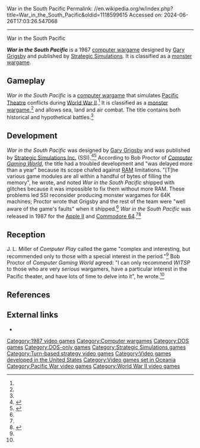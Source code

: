 War in the South Pacific
Permalink: //en.wikipedia.org/w/index.php?title=War_in_the_South_Pacific&oldid=1118599615
Accessed on: 2024-06-26T17:03:26.547068



------
War in the South Pacific
{{Expand French|War in the South Pacific|topic=|date=October 2020}}
{{about|the 1987 computer wargame by Gary Grigsby|the historical theatre of war|South West Pacific theatre of World War II|the designer's similarly named later project|War in the Pacific (video game)}}

{{Infobox video game
| title       = War in the South Pacific
| image       = War in the South Pacific video game box.png
| developer   = 
| publisher   = [[Strategic Simulations]]
| designer    = [[Gary Grigsby]]
| released    = 1987
| genre       = [[Computer wargame]]
| platforms   = [[Apple II]], [[Commodore 64]], [[PC-98]]
}}

'''''War in the South Pacific''''' is a 1987 [[computer wargame]] designed by [[Gary Grigsby]] and published by [[Strategic Simulations]]. It is classified as a [[monster wargame]].

==Gameplay==
''War in the South Pacific'' is a [[computer wargame]] that simulates [[Asiatic-Pacific Theater|Pacific Theatre]] conflicts during [[World War II]].<ref name=vgce /> It is classified as a [[monster wargame]],<ref name=cgwrev /> and allows sea, land and air combat. The title contains both historical and hypothetical battles.<ref name=vgce />

==Development==
''War in the South Pacific'' was designed by [[Gary Grigsby]] and was published by [[Strategic Simulations|Strategic Simulations Inc.]] (SSI).<ref name=vgce>{{cite journal | author=Katz, Arnie | title=Waging World War II: Military Simulations for Computers and Video Games | date=February 1989 | journal=[[VideoGames & Computer Entertainment]] | pages=76–82 }}</ref><ref name=cgwrev>{{cite magazine | author=Proctor, Bob | title=Bali Hai Will Call You: A Review of ''War in the South Pacific'' | date=April 1987 | issue=36 | magazine=[[Computer Gaming World]] | pages=16, 17, 19, 20, 54 }}</ref> According to Bob Proctor of ''[[Computer Gaming World]]'', the title had a troubled development and "was delayed more than a year" because its scope chafed against [[Random-access memory|RAM]] limitations. "[T]he various game modules are all within a handful of bytes of filling the memory", he wrote, and noted ''War in the South Pacific'' shipped with glitches because it was impossible to fix them without more RAM. These problems led SSI reconsider producing monster wargames for 64K machines; Proctor wrote that Grigsby and the rest of the team were "well aware of the game's faults" when it shipped.<ref name=cgwrev /> ''War in the South Pacific'' was released in 1987 for the [[Apple II]] and [[Commodore 64]].<ref name=cgwrev /><ref name=guru>{{cite magazine | author=Emrich, Alan | title=The Pioneering Spirit of a Wargame Guru | date=September 1995 | issue=134 | magazine=[[Computer Gaming World]] | pages=201, 202, 204 }}</ref>

==Reception==
{{Video game reviews
| rev1 = ''Computer Play''
| rev1Score = 6.76/10<ref name=computerplay>{{cite journal | author=Miller, J. L. | title=The Wargamer's Desk Reference | date=January 1989 | journal=Computer Play | pages=34, 36, 37, 39, 40, 42 }}</ref>
}}

J. L. Miller of ''Computer Play'' called the game "complex and interesting, but recommended only to those with a special interest in the period."<ref name=computerplay /> Bob Proctor of ''Computer Gaming World'' agreed: "I can only recommend ''WITSP'' to those who are very ''serious'' wargamers, have a particular interest in the Pacific theater, and have lots of time to delve into it", he wrote.<ref name=cgwrev />

==References==
<references />

==External links==
*{{MobyGames|/war-in-the-south-pacific}}

{{Gary Grigsby}}

[[Category:1987 video games]]
[[Category:Computer wargames]]
[[Category:DOS games]]
[[Category:DOS-only games]]
[[Category:Strategic Simulations games]]
[[Category:Turn-based strategy video games]]
[[Category:Video games developed in the United States]]
[[Category:Video games set in Oceania]]
[[Category:Pacific War video games]]
[[Category:World War II video games]]